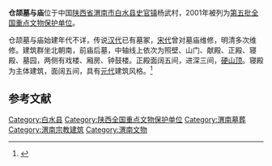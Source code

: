 {{coord|35|22|16|N|109|41|30|E|display=title|scale:10000}}
{{文物保护单位
| 级别 = 全国
| 名称 = 仓颉墓与庙
| 图片 = [[File:仓颉墓门口_-_Doorway_of_Cangjie_Tomb.jpg|200px]]
| 所在 = {{CHN}}[[陕西省|陕西省]][[白水县|白水县]]
| 分类 = 古建筑
| 时代 = [[明朝|明]]、[[清朝|清]]
| 编号 = [[第五批全国重点文物保护单位|第五批]]第416项
| 登录 = 2001年6月25日
}}
'''仓颉墓与庙'''位于中国[[陕西省|陕西省]][[渭南市|渭南市]][[白水县|白水县]][[史官镇|史官镇]]杨武村，2001年被列为[[第五批全国重点文物保护单位|第五批全国重点文物保护单位]]。

仓颉墓与庙始建年代不详，传说[[汉代|汉代]]已有墓冢，[[宋代|宋代]]曾对墓庙维修，明清多次维修。建筑群坐北朝南，前庙后墓，中轴线上依次为照壁、山门、献殿、正殿、寝殿、墓园，两侧有戏楼、厢房、钟鼓楼。正殿面阔五间，进深三间，[[硬山顶|硬山顶]]。寝殿为主体建筑，面阔五间，具有[[元代|元代]]建筑风格。<ref>{{Cite book |title=全国重点文物保护单位·第一至第五批·第Ⅲ卷 |publisher=文物出版社 |year=2004 |isbn=7-5010-1525-2 |pages=324 }}</ref>

==参考文献==
{{reflist}}

{{渭南市文物保护单位}}
{{陕西全国重点文物保护单位}}

{{DEFAULTSORT:cang}}
[[Category:白水县|Category:白水县]]
[[Category:陕西全国重点文物保护单位|Category:陕西全国重点文物保护单位]]
[[Category:渭南墓葬|Category:渭南墓葬]]
[[Category:渭南宗教建筑|Category:渭南宗教建筑]]
[[Category:渭南文物|Category:渭南文物]]